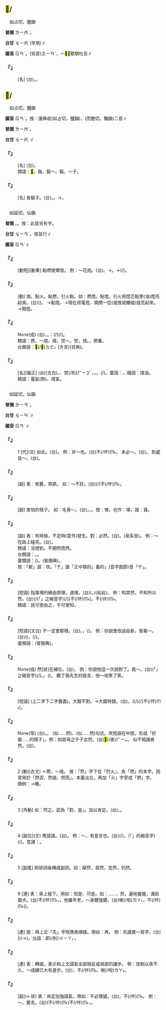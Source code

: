 
==<mark>&#xf9770;</mark>/{{ruby|蚺|ㄖㄢˊ}}==

　如占切，鹽韻

'''普閩''' <rt>ㄌㄧㆰˋ</rt>。

'''台甘''' <rt>ㆢㄧㆰˋ</rt>{{ruby|。|ㄌㄧㆰˋ}}(罕用)∥

'''國音''' <rt>ㄖㄢˊ</rt>。(另音)<rt>ㄊㄧㄢˋ</rt>，～<mark>&#xf9771;</mark>，獸類吐舌∥

    

==='''『{{ruby|<mark>&#xf9770;</mark>|ㄖㄢˊ}}{{ruby|蛇|ㄕㄜˊ}}』'''===
: [名] (台){{ruby|蟒|ㆠㄤˋ}}{{ruby|/|ㆠㆲˋ}}{{ruby|蛇|ㄗㄨㄚˊ}}。{{ruby|錦|ㄍㄧㆬˋ}}{{ruby|蛇|ㄗㄨㄚˊ}}{{ruby|之|ㄐㄧ}}{{ruby|類|ㄌㄨㄧ˫}}。
    

==<mark>&#xf9afa;</mark>/{{ruby|髯|ㄖㄢˊ}}==

　如占切，鹽韻

'''國音''' <rt>ㄖㄢˊ</rt>。按：康典收(如占切，鹽韻)，(而艷切，豔韻)二音∥

'''普閩''' <rt>ㄌㄧㆰˊ</rt>。

'''台甘''' <rt>ㆢㄧㆰˋ</rt>∥

    

==='''『{{ruby|<mark>&#xf9afa;</mark>|ㄖㄢˊ}}{{ruby|口|ㄎㄡˇ}}』'''===
: [名] (台){{ruby|做|ㄗㄨㆤ˪}}{{ruby|/|ㄗㄜ˪}}{{ruby|戲|ㄏㄧ˪}}{{ruby|丌|ㆤ}}{{ruby|人|ㄌㄤˊ}}{{ruby|掛|ㄍㄨㄚ˪}}{{ruby|丌|ㆤ}}{{ruby|假|ㄍㆤ˪}}{{ruby|嘴|ㄘㄨㄧ˪}}{{ruby|<mark>&#xffb62;</mark>|ㄑㄧㄨ}}。
:類語：<mark>&#xf9afa;</mark>。鬚，鬍～。鬍，～子。
:
    

==='''『{{ruby|<mark>&#xf9afa;</mark>|ㄖㄢˊ}}』'''===
: [名] 長鬍子。(台){{ruby|鬍|ㄏㆦˊ}}{{ruby|<mark>&#xffb62;</mark>|ㄑㄧㄨ}}。{{ruby|嘴|ㄘㄨㄧ˪}}{{ruby|<mark>&#xffae9;</mark>|ㄆㄨㆤˋ}}{{ruby|<mark>&#xffb62;</mark>|ㄑㄧㄨ}}。→{{ruby|鬍|ㄏㆦˊ}}{{ruby|<mark>&#xffb62;</mark>|ㄑㄧㄨ}}{{ruby|丌|ㆤ}}{{ruby|人|ㄌㄤˊ}}。
    

=={{ruby|燃|ㄖㄢˊ}}==

　如延切，仙韻

'''普閩''' {{ruby|(文)|ㄌㄧㄢˊ}}。{{ruby|(白)|ㄏㄧㆩˊ}}。按：此音另有字。

'''台甘''' <rt>ㆢㄧㄢˊ</rt>。按{{ruby|：|ㆢㄧㄢˊ}}{{ruby|、|ㄌㄧㄢˊ}}並行∥

'''國音''' <rt>ㄖㄢˊ</rt>∥

    

==='''『{{ruby|燃|ㄖㄢˊ}}{{ruby|放|ㄈㄤˋ}}』'''===
: [動短][動果] 點燃使爆發。 例：～花炮。(台){{ruby|引|ㄧㄣˋ}}{{ruby|火|ㄏㄨㆤˋ}}{{ruby|/|ㄏㆤˋ}}{{ruby|/|ㄏㄜˋ}}{{ruby|點|ㄉㄧㆰˋ}}{{ruby|炮|ㄆㄠˋ}}{{ruby|芯|ㄒㄧㆬ}}{{ruby|使|ㄙㄨˋ}}{{ruby|火|ㄏㄨㆤˋ}}{{ruby|/|ㄏㆤˋ}}{{ruby|/|ㄏㄜˋ}}{{ruby|藥|ㄧㄜㆷ ͘}}{{ruby|爆|ㄅㆦㆶ}}{{ruby|發|ㄏㄨㄚㆵ}}。→{{ruby|點|ㄉㄧㆰˋ}}{{ruby|炮|ㄆㄠˋ}}{{ruby|仔|ㄚ}}。→{{ruby|放|ㄅㄤ˪}}{{ruby|炮|ㄆㄠ˪}}(/{{ruby|放|ㄅㄤ˪}}{{ruby|大|ㄉㄨㄚ˫}}{{ruby|炮|ㄆㄠ˪}})。
    

==='''『{{ruby|燃|ㄖㄢˊ}}』'''===
: [動] 燒。點火。點燃，引火點{{ruby|著|ㄓㄠˊ}}。如：燃燈。點燈。引火把燈芯點{{ruby|著|ㄓㄠˊ}}使(油)燈亮起來。(台){{ruby|將|ㄐㄧㆲ}}{{ruby|燈|ㄉㄧㄥ}}({{ruby|火|ㄏㄨㆤˋ}}{{ruby|/|ㄏㆤˋ}}{{ruby|/|ㄏㄜˋ}}{{ruby|芯|ㄒㄧㆬ}}){{ruby|點|ㄉㄧㆰˋ}}{{ruby|付|ㄏㆦ˫}}{{ruby|<mark>&#xffb55;</mark>|ㄉㄜㆷ ͘}}。 →點燈。→現在用電燈，開關一捻(或按或觸碰)就亮起來。→開燈。
    

==='''『{{ruby|燃|ㄖㄢˊ}}{{ruby|眉|ㄇㄟˊ}}{{ruby|之|ㄓ}}{{ruby|急|ㄐㄧˊ}}』'''===
: None(成) (台){{ruby|火|ㄏㆤˋ}}{{ruby|/|ㄏㄨㆤˋ}}{{ruby|/|ㄏㄜˋ}}，{{ruby|燒|ㄒㄧㄜ}}{{ruby|著|ㄉㄧㄜㆷ ͘}}{{ruby|目|ㆠㄚㆶ ͘}}{{ruby|眉|ㆠㄞˊ}}。{{ruby|比|ㄅㄧˋ}}{{ruby|喻|ㆡㄨ˫}}{{ruby|/|ㄌㄨ˫}}：{{ruby|載|ㄉㄞ˫}}(/{{ruby|戴|ㄉㄞ˪}}){{ruby|事|ㄐㄧ˪}}(/{{ruby|事|ㄉㄞ˫}}{{ruby|情|ㄐㄧ˪}}){{ruby|情|ㄐㄧㄥˊ}}{{ruby|形|ㄏㄧㄥˊ}}{{ruby|非|ㄏㄨㄧ}}{{ruby|常|ㄒㄧㆲˊ}}{{ruby|緊|ㄍㄧㄣˋ}}{{ruby|急|ㄍㄧㆴ}}。
:類語：燃，～燒。燒，焚～。焚，燒。{{ruby|著|ㄓㄠˊ}}，燃著。
:
:台類語：<mark>&#xffb55;</mark>(/<mark>&#xf9fdb;</mark>)<rt>ㄉㄜㆷ ͘</rt>(方言)(甘典)。
:
    

==='''『{{ruby|燃|ㄖㄢˊ}}{{ruby|料|ㄌㄧㄠˋ}}』'''===
: [名][偏正] (台){{ruby|燃|ㄌㄧㄢˊ}}{{ruby|料|ㄌㄧㄠ˫}}(文白)。{{ruby|起|·ㄎㄧˋ}}{{ruby|火|ㄏㄨㆤˋ}}{{ruby|/|ㄏㆤˋ}}{{ruby|/|ㄏㄜˋ}}、焚(/烆)<rt>ㄏㄧㆩˊ</rt>{{ruby|火|ㄏㄨㆤˋ}}{{ruby|/|ㄏㆤˋ}}{{ruby|丌|ㆤ}}{{ruby|材|ㄗㄞˊ}}{{ruby|料|ㄌㄧㄠ˫}}。{{ruby|柴|ㄘㄚˊ}}{{ruby|火|ㄏㄨㆤˋ}}{{ruby|/|ㄏㆤˋ}}{{ruby|/|ㄏㄜˋ}}。{{ruby|起|·ㄎㄧˋ}}{{ruby|火|ㄏㆤˋ}}{{ruby|/|ㄏㄨㆤˋ}}{{ruby|/|ㄏㄜˋ}}{{ruby|柴|ㄘㄚˊ}}。{{ruby|番|ㄏㄨㄢ}}{{ruby|仔|ㄚ}}{{ruby|油|ㄧㄨˊ}}(/{{ruby|石|ㄐㄧㄜㆷ ͘}}{{ruby|油|ㄧㄨˊ}})。廈語：{{ruby|汽|ㄎㄧ˪}}{{ruby|油|ㄧㄨˊ}}。國語：煤油。
:類語：電氣(熱)。煤氣。
:
    

=={{ruby|然|ㄖㄢˊ}}==

　如延切，仙韻

'''普閩''' <rt>ㄌㄧㄢˊ</rt>。

'''台甘''' <rt>ㆢㄧㄢˊ</rt>{{ruby|→|ㄌㄧㄢˊ}}∥

'''國音''' <rt>ㄖㄢˊ</rt>∥

    

==='''『{{ruby|然|ㄖㄢˊ}}』'''===
:1  [代](文) 如此。(台){{ruby|按|ㄢ˪}}{{ruby|爾|ㄋㄧ}}{{ruby|/|ㄋㆤ}}。 例：非～也。(台)不(/伓)<rt>ㆬ˫</rt>{{ruby|是|ㄒㄧ˫}}{{ruby|按|ㄢ˪}}{{ruby|爾|ㄋㄧ}}{{ruby|/|ㄋㆤ}}。 未必～。(台){{ruby|無|ㆠㄜˊ}}{{ruby|的|ㄉㄧㆤㆶ}}{{ruby|確|ㄎㄚㆶ}}{{ruby|按|ㄢ˪}}{{ruby|爾|ㄋㄧ}}{{ruby|/|ㄋㆤ}}。 到處皆～。(台){{ruby|滿|ㄇㄨㄚˋ}}{{ruby|世|ㄒㄧ˪}}{{ruby|界|ㄍㆤ˪}}{{ruby|/|ㄍㄨㆤ˪}}{{ruby|攏|ㄌㆲˋ}}{{ruby|是|ㄒㄧ˫}}{{ruby|按|ㄢ˪}}{{ruby|爾|ㄋㄧ}}{{ruby|/|ㄋㆤ}}。
    

==='''『{{ruby|仍|ㄖㄥˊ}}{{ruby|然|ㄖㄢˊ}}』'''===
: [副] 表：依舊，照原。 如：～不好。(台){{ruby|猶|ㄧㄨˊ}}{{ruby|原|ㆣㄨㄢˊ}}(/{{ruby|照|ㄐㄧㄠ˪}}{{ruby|舊|ㄍㄨ˫}})不(/伓)<rt>ㆬ˫</rt>{{ruby|好|ㄏㄜˋ}}。
    

==='''『{{ruby|悚|ㄙㄨㄥˇ}}{{ruby|然|ㄖㄢˊ}}』'''===
: [副] 害怕的樣子。 如：毛骨～。(台){{ruby|真|ㄐㄧㄣ}}{{ruby|驚|ㄍㄧㆩ}}。{{ruby|會|ㆤ˫}}{{ruby|起|·ㄎㄧˋ}}{{ruby|雞|ㄍㄨㆤ}}{{ruby|/|ㄍㆤ}}{{ruby|母|ㆠㄨˋ}}{{ruby|/|ㆠㄜˋ}}{{ruby|皮|ㄆㆤˊ}}{{ruby|/|ㄆㄨㆤˊ}}。{{ruby|<mark>&#xf93fc;</mark>|ㄘㄤ˪}}{{ruby|毛|ㄇㆦˊ}}{{ruby|/|ㄇㆭˊ}}{{ruby|管|ㄍㆭˋ}}。按：悚，也作：竦，諧：聳。
    

==='''『{{ruby|偶|ㄡˇ}}{{ruby|然|ㄖㄢˊ}}』'''===
: [副] 表：有時候，不定時(意外)發生。對：必然。(台){{ruby|偶|ㄫㆦˋ}}{{ruby|然|ㆢㄧㄢˊ}}{{ruby|/|ㄌㄧㄢˊ}}。{{ruby|偶|ㆣㄧㄜˋ}}{{ruby|然|ㆢㄧㄢˊ}}{{ruby|/|ㄌㄧㄢˊ}}(泉系音)。 例：～在路上碰見。(台){{ruby|無|ㆠㄜˊ}}{{ruby|張|ㄉㄧㆧ}}{{ruby|/|ㄉㄧㆫ}}{{ruby|持|ㄉㄧˊ}}{{ruby|站|ㄉㄧㆰ˪}}{{ruby|路|ㄌㆦ˫}}{{ruby|裏|ㄌㄧㄣ˪}}{{ruby|遇|ㆣㄨ˫}}{{ruby|/|ㆠㄨ˫}}{{ruby|著|ㄉㄧㄜㆷ ͘}}。
:類語：沒想到。不期然而然。
:
:台類語：{{ruby|無|ㆠㄜˊ}}{{ruby|意|ㄧ˪}}{{ruby|中|ㄉㄧㆲ}}。{{ruby|有|ㄨ˫}}{{ruby|當|ㄉㄤ}}{{ruby|時|ㄒㄧˊ}}{{ruby|仔|ㄚ}}。
:
:廈類語：{{ruby|湊|ㄘㄠ˪}}({{ruby|拄|ㄉㄨˋ}}){{ruby|歁|ㄎㆰˋ}}{{ruby|/|ㄎㆰ}}。{{ruby|千|ㄑㄧㄢ}}{{ruby|拄|ㄉㄨˋ}}{{ruby|千|ㄑㄧㄢ}}(普閩典)。
:按：「歁」諧：坎。「千」諧「正中鵠的」義的{{ruby|「|ㄑㄧㄢ}}」(音字脫節)音「千」。
:
    

==='''『{{ruby|所|ㄙㄨㄛˇ}}{{ruby|以|ㄧˇ}}{{ruby|然|ㄖㄢˊ}}』'''===
: [短語] 指事理的緣由原理，道理。(台){{ruby|會|ㄨㆤ˫}}{{ruby|/|ㆤ˫}}({{ruby|變|ㄅㄧㄢ˪}}{{ruby|做|ㄗㄨㆤ˪}}{{ruby|/|ㄗㄜ˪}}，{{ruby|出|ㄘㄨㆵ}}{{ruby|現|ㄏㄧㄢ˫}}{{ruby|只|ㄐㄧˋ}}{{ruby|款|ㄎㄨㄢˋ}}{{ruby|情|ㄐㄧㄥˊ}}{{ruby|形|ㄏㄧㄥˊ}}){{ruby|按|ㄢ˪}}{{ruby|爾|ㄋㄧ}}{{ruby|/|ㄋㆤ}}(如此){{ruby|丌|ㆤ}}{{ruby|道|ㄉㄜ˫}}{{ruby|理|ㄌㄧˋ}}。 例：知其然，不知所以然。(台){{ruby|知|ㄗㄞ}}{{ruby|影|ㄧㆩˋ}}{{ruby|按|ㄢ˪}}{{ruby|爾|ㄋㄧ}}{{ruby|/|ㄋㆤ}}{{ruby|生|ㄙㆥ}}{{ruby|/|ㄒㆪ}}(/{{ruby|<mark>&#xffb50;</mark>|ㄐㄧㆵ}}(「{{ruby|此|ㄐㄧˋ}}{{ruby|一|ㄐㄧㆵ ͘}}」之縮音字)(/{{ruby|此|ㄐㄧㆵ}}){{ruby|號|ㄏㄜ˫}}{{ruby|款|ㄎㄨㄢˋ}})不(/伓)<rt>ㆬ˫</rt>{{ruby|知|ㄗㄞ}}{{ruby|是|ㄒㄧ˫}}{{ruby|按|ㄢ˪}}{{ruby|怎|ㄗㄨㆩˋ}}{{ruby|則|ㄐㄧㄚㆷ}}{{ruby|會|ㄨㆤ˫}}{{ruby|/|ㆤ˫}}{{ruby|按|ㄢ˪}}{{ruby|爾|ㄋㄧ}}{{ruby|/|ㄋㆤ}})。不(/伓)<rt>ㆬ˫</rt>{{ruby|知|ㄗㄞ}}{{ruby|因|ㄧㄣ}}{{ruby|由|ㄧㄨˊ}}。
:類語：民可使由之，不可使知。
:
    

==='''『{{ruby|未|ㄨㄟˋ}}{{ruby|必|ㄅㄧˋ}}{{ruby|然|ㄖㄢˊ}}』'''===
: [短語](文白) 不一定會那樣。(台){{ruby|未|ㆠㄧ˫}}{{ruby|必|ㄅㄧㆵ}}{{ruby|然|ㆢㄧㄢˊ}}{{ruby|/|ㄌㄧㄢˊ}}。{{ruby|未|ㆠㄧ˫}}{{ruby|是|ㄒㄧ˫}}{{ruby|按|ㄢ˪}}{{ruby|爾|ㄋㄧ}}{{ruby|/|ㄋㆤ}}，{{ruby|無|ㆠㄜˊ}}{{ruby|的|ㄉㄧㆤㆶ ͘}}{{ruby|確|ㄎㄚㆶ}}({{ruby|是|ㄒㄧ˫}}{{ruby|按|ㄢ˪}}{{ruby|爾|ㄋㄧ}}{{ruby|/|ㄋㆤ}})。 例：你說會改過自新，我看～。(台){{ruby|汝|ㄌㄧˋ}}{{ruby|講|ㄍㆲˋ}}{{ruby|→|ㄍㆲ}}{{ruby|伊|ㄧ}}{{ruby|會|ㄨㆤ˫}}{{ruby|/|ㆤ˫}}{{ruby|改|ㄍㄞˋ}}{{ruby|過|ㄍㄜ˪}}{{ruby|自|ㄗㄨ˫}}{{ruby|新|ㄒㄧㄣ}}({{ruby|悔|ㄏㄨㆤˋ}}{{ruby|過|ㄍㄜ˪}})，{{ruby|我|ㆣㄨㄚˋ}}{{ruby|看|ㄎㄨㆩ˪}}{{ruby|未|ㆠㄧ˫}}{{ruby|必|ㄅㄧㆵ}}{{ruby|然|ㆢㄧㄢˊ}}{{ruby|/|ㄌㄧㄢˊ}}(/{{ruby|無|ㆠㄜˊ}}{{ruby|的|ㄉㄧㆤㆶ ͘}}{{ruby|確|ㄎㄚㆶ}}){{ruby|會|ㆤ˫}}{{ruby|/|ㄨㆤ˫}}。
:廈類語：{{ruby|無|ㆠㄜˊ}}{{ruby|拄|ㄉㄨˋ}}{{ruby|拄|ㄉㄨˋ}}(普閩典)。
:
    

==='''『{{ruby|不|ㄅㄨˋ}}{{ruby|以|ㄧˇ}}{{ruby|為|ㄨㄟˊ}}{{ruby|然|ㄖㄢˊ}}』'''===
: None(成) 然[狀]在補位。(台){{ruby|不|ㄅㄨㆵ}}{{ruby|以|ㄧˋ}}{{ruby|為|ㄨㄧˊ}}{{ruby|然|ㆢㄧㄢˊ}}{{ruby|/|ㄌㄧㄢˊ}}。 例：你說他這一次說對了。我～。(台){{ruby|汝|ㄌㄧˋ}}{{ruby|講|ㄍㆲˋ}}{{ruby|→|ㄍㆲ}}{{ruby|伊|ㄧ}}{{ruby|<mark>&#xffb50;</mark>|ㄐㄧㆵ}}(「{{ruby|此|ㄐㄧˋ}}{{ruby|一|ㄐㄧㆵ ͘}}」之縮音字)(/{{ruby|此|ㄐㄧㆵ}}){{ruby|回|ㄏㄨㆤˊ}}{{ruby|講|ㄍㆲˋ}}{{ruby|→|ㄍㆲ}}{{ruby|去|·ㄎㄧ˪}}{{ruby|著|ㄉㄧㄜㆷ ͘}}。{{ruby|我|ㆣㄨㄚˋ}}{{ruby|無|ㆠㄜˊ}}{{ruby|想|ㄒㄧㆧ˫}}{{ruby|/|ㄒㄧㆫ˫}}{{ruby|講|ㄍㆲˋ}}{{ruby|→|ㄍㆲ}}{{ruby|伊|ㄧ}}{{ruby|著|ㄉㄧㄜㆷ ͘}}。({{ruby|無|ㆠㄜˊ}}{{ruby|贊|ㄗㄢ˪}}{{ruby|成|ㄒㄧㄥˊ}}{{ruby|汝|ㄌㄧˋ}}{{ruby|丌|ㆤ}}{{ruby|意|ㄧ˪}}{{ruby|見|ㄍㄧㄢ˪}})。 聽了張先生的發言，他～地笑了笑。
    

==='''『{{ruby|大|ㄉㄚˋ}}{{ruby|謬|ㄇㄧㄡˋ}}{{ruby|不|ㄅㄨˋ}}{{ruby|然|ㄖㄢˊ}}』'''===
: [短語] (上二字下二字疊義)。大錯不對。→大錯特錯。(台){{ruby|大|ㄉㄨㄚ˫}}{{ruby|大|ㄉㄨㄚ˫}}{{ruby|丌|ㆤ}}{{ruby|錯|ㄘㄜ˪}}{{ruby|誤|ㆣㆦ˫}}。({{ruby|載|ㄉㄞ˫}}(/{{ruby|戴|ㄉㄞ˪}}){{ruby|事|ㄐㄧ˪}}(/{{ruby|事|ㄉㄞ˫}}{{ruby|情|ㄐㄧ˪}})不(/伓)<rt>ㆬ˫</rt>{{ruby|是|ㄒㄧ˫}}{{ruby|按|ㄢ˪}}{{ruby|爾|ㄋㆤ}}{{ruby|生|ㄙㆥ}}{{ruby|/|ㄒㆪ}})。
    

==='''『{{ruby|到|ㄉㄠˋ}}{{ruby|處|ㄔㄨˋ}}{{ruby|皆|ㄐㄧㄝ}}{{ruby|然|ㄖㄢˊ}}』'''===
: None(常) (台){{ruby|滿|ㄇㄨㄚˋ}}{{ruby|四|ㄒㄧ˪}}{{ruby|界|ㄍㆤ˪}}{{ruby|/|ㄍㄨㆤ˪}}{{ruby|攏|ㄌㆲˋ}}{{ruby|是|ㄒㄧ˫}}{{ruby|按|ㄢ˪}}{{ruby|爾|ㄋㆤ}}{{ruby|生|ㄙㆥ}}{{ruby|/|ㄒㆪ}}。{{ruby|攏|ㄌㆲˋ}}{{ruby|共|ㄍㄤ˫}}{{ruby|款|ㄎㄨㄢˋ}}。 (如……然)、(似……然)句式。夾短語在中間，形成「好像……的樣子」。例：如慈母之于子女然。(台){{ruby|若|ㄋㄚˋ}}{{ruby|像|ㄑㄧㆧ˫}}{{ruby|/|ㄑㄧㆫ˫}}{{ruby|慈|ㄗㄨˊ}}{{ruby|母|ㆠㄧㄜˋ}}{{ruby|對|ㄉㄨㄧ˪}}{{ruby|待|ㄊㄞ˫}}{{ruby|子|ㄗㄨˋ}}{{ruby|女|ㄌㄨˋ}}<mark>&#xf8fbe;</mark>(/彼)<rt>ㄏㄧㆵ</rt>{{ruby|號|ㄏㄜ˫}}{{ruby|款|ㄎㄨㄢˋ}}。 似不相識者然。(台){{ruby|格|ㄍㄧㆤㆶ}}{{ruby|到|ㄍㄚㆷ}}{{ruby|若|ㄋㄚˋ}}{{ruby|親|ㄑㄧㄣ}}{{ruby|像|ㄑㄧㆧ˫}}{{ruby|/|ㄑㄧㆫ˫}}{{ruby|無|ㆠㄜˊ}}{{ruby|熟|ㄒㄧㆤㆶ}}{{ruby|似|ㄙㄞ˫}}{{ruby|丌|ㆤ}}{{ruby|款|ㄎㄨㄢˋ}}。
    

==='''『{{ruby|然|ㄖㄢˊ}}』'''===
:2  [動](古文) ＝燃，～燒。 按：「然」字下從「烈火」，為「燃」的本字。因常用於「然否、然諾、然而」，本義淡忘，再加「火」字旁成「燃」字。
:類例：{{ruby|暴|ㄆㄨˋ}}→曝。
:
    

==='''『{{ruby|然|ㄖㄢˊ}}』'''===
:3  [外動] 如：然之。認為「對、是」。加以肯定。(台){{ruby|認|ㆢㄧㆬ˫}}{{ruby|/|ㄌㄧㆬ˫}}{{ruby|為|ㄨㄧˊ}}{{ruby|著|ㄉㄧㄜㆷ ͘}}。{{ruby|承|ㄒㄧㄥˊ}}{{ruby|認|ㆢㄧㄣ˫}}{{ruby|/|ㄌㄧㄣ˫}}{{ruby|伊|ㄧ}}{{ruby|著|ㄉㄧㄜㆷ ͘}}。
    

==='''『{{ruby|然|ㄖㄢˊ}}』'''===
:4  [副位](文) 應諾語。(台){{ruby|應|ㄧㄥ˪}}{{ruby|答|ㄉㄚㆴ}}{{ruby|丌|ㆤ}}{{ruby|詞|ㄙㄨˊ}}。 例：～，有是言也。(台){{ruby|著|ㄉㄧㄜㆷ ͘}}(/{{ruby|是|ㄒㄧ˫}})，{{ruby|有|ㄨ˫}}{{ruby|<mark>&#xffb50;</mark>|ㄐㄧㆵ}}(「{{ruby|此|ㄐㄧˋ}}{{ruby|一|ㄐㄧㆵ ͘}}」的縮音字)(/{{ruby|此|ㄐㄧㆵ}}){{ruby|號|ㄏㄜ˫}}{{ruby|話|ㄨㆤ˫}}。意譯：{{ruby|曾|ㆠㄚㆵ}}{{ruby|按|ㄢ˪}}{{ruby|爾|ㄋㄧ}}{{ruby|/|ㄋㆤ}}{{ruby|講|ㄍㆲˋ}}。
    

==='''『{{ruby|然|ㄖㄢˊ}}』'''===
:5  [副尾] 附狀詞後構成副詞。如：粲然，貿然，忽然，仍然。
    

==='''『{{ruby|然|ㄖㄢˊ}}』'''===
:6  [連] 表：承上接下。用如：但是、可是。如：……，然，遍地腥膻，滿街狼犬。(台)不(/伓)<rt>ㆬ˫</rt>{{ruby|過|ㄍㄨㆷ ͘}}{{ruby|滿|ㄇㄨㄚˋ}}{{ruby|四|ㄒㄧ˪}}{{ruby|界|ㄍㆤ˪}}{{ruby|/|ㄍㄨㆤ˪}}{{ruby|有|ㄨ˫}}{{ruby|<mark>&#xffa46;</mark>|ㄊㄞˊ}}{{ruby|人|ㄌㄤˊ}}{{ruby|丌|ㆤ}}{{ruby|臭|ㄘㄠ˪}}{{ruby|臊|ㄘㄜ}}{{ruby|味|ㆠㄧ˫}}，{{ruby|滿|ㄇㄨㄚˋ}}{{ruby|街|ㄍㄨㆤ}}{{ruby|/|ㄍㆤ}}{{ruby|丌|ㆤ}}{{ruby|歹|ㄆㆮˋ}}{{ruby|狗|ㄍㄠˋ}}。他雖年老，～身體強健。(台){{ruby|伊|ㄧ}}{{ruby|雖|ㄙㄨㄧ}}{{ruby|然|ㆢㄧㄢˊ}}{{ruby|/|ㄌㄧㄢˊ}}{{ruby|老|ㄌㄠ˫}}喇(/啦)<rt>ㄌㄚ˪</rt>，不(/伓)<rt>ㆬ˫</rt>{{ruby|過|ㄍㄨㆷ ͘}}{{ruby|身|ㄒㄧㄥ}}{{ruby|軀|ㄎㄨ}}({{ruby|猶|ㄧㄠˋ}}){{ruby|真|ㄐㄧㄣ}}{{ruby|勇|ㄧㆲˋ}}{{ruby|壯|ㄗㆲ˪}}。
    

==='''『{{ruby|然|ㄖㄢˊ}}{{ruby|後|ㄏㄡˋ}}』'''===
: [連] 按：與上文「先」字照應表順接。用如：再。 例：先讀書～寫字。(台)({{ruby|第|ㄉㄞ˫}}){{ruby|先|ㄒㄧㄥ}}{{ruby|讀|ㄊㄚㆶ ͘}}{{ruby|冊|ㄘㆤㆷ}}{{ruby|然|ㆢㄧㄢˊ}}{{ruby|/|ㄌㄧㄢˊ}}{{ruby|後|ㄠ˫}}{{ruby|抑|ㄚㆷ}}(→{{ruby|即|ㄐㄧㄚㆷ}}){{ruby|寫|ㄒㄧㄚˋ}}{{ruby|字|ㆢㄧ˫}}{{ruby|/|ㄌㄧ˫}}。台語：{{ruby|抑|ㄚㆷ}}即(/則)<rt>ㄐㄧㄚㆷ</rt>。
    

==='''『{{ruby|然|ㄖㄢˊ}}{{ruby|而|ㄦˊ}}』'''===
: [連] 表：轉接。表示和上文語氣全部相反或局部的讓步。 例：改制以來不久，～成績已大有進步。(台){{ruby|自|ㄗㄨ˫}}{{ruby|改|ㄍㄞˋ}}{{ruby|變|ㄅㄧㄢ˪}}{{ruby|制|ㄗㆤ˪}}{{ruby|度|ㄉㆦ˫}}{{ruby|到|ㄍㄠ˪}}{{ruby|今|ㄉㆩ}}{{ruby|猶|ㄧㄠˋ}}{{ruby|無|ㆠㄜˊ}}{{ruby|若|ㆣㄨㄚ˫}}{{ruby|久|ㄍㄨˋ}}，不(/伓)<rt>ㆬ˫</rt>{{ruby|過|ㄍㄨㆷ ͘}}{{ruby|成|ㄒㄧㄥˊ}}{{ruby|績|ㄐㄧㆤㆶ}}{{ruby|已|ㄧˋ}}{{ruby|經|ㄍㄧㄥ}}{{ruby|有|ㄨ˫}}{{ruby|真|ㄐㄧㄣ}}{{ruby|大|ㄉㄨㄚ˫}}{{ruby|丌|ㆤ}}{{ruby|進|ㄐㄧㄣ˪}}{{ruby|步|ㄅㆦ˫}}。{{ruby|換|ㄨㆩ˫}}{{ruby|制|ㄗㆤ˪}}{{ruby|度|ㄉㆦ˫}}{{ruby|了|ㄌㄧㄠˋ}}{{ruby|後|ㄠ˫}}{{ruby|猶|ㄧㄠˋ}}{{ruby|無|ㆠㄜˊ}}{{ruby|若|ㆡㄨㄚ˫}}{{ruby|/|ㆣㄨㄚ˫}}{{ruby|久|ㄍㄨˋ}}{{ruby|成|ㄒㄧㄥˊ}}{{ruby|績|ㄐㄧㆤㆶ}}{{ruby|已|ㄧˋ}}{{ruby|經|ㄍㄧㄥ}}{{ruby|真|ㄐㄧㄣ}}{{ruby|進|ㄐㄧㄣ˪}}{{ruby|步|ㄅㆦ˫}}喇(/啦)<rt>ㄌㄚ˪</rt>。
    

==='''『{{ruby|當|ㄉㄤ}}{{ruby|然|ㄖㄢˊ}}』'''===
: [副](←狀) 表：肯定加強語氣，用如：不必懷疑。(台){{ruby|當|ㄉㆲ}}{{ruby|然|ㆢㄧㄢˊ}}{{ruby|/|ㄌㄧㄢˊ}}。不(/伓)<rt>ㆬ˫</rt>{{ruby|免|ㆠㄧㄢˋ}}{{ruby|講|ㄍㆲˋ}}{{ruby|<mark>&#xffaca;</mark>|ㄇㄚ˫}}。 例：～，要去。(台)({{ruby|汝|ㄌㄧˋ}}不(/伓)<rt>ㆬ˫</rt>{{ruby|免|ㆠㄧㄢˋ}}{{ruby|問|ㄇㆭ˫}})不(/伓)<rt>ㆬ˫</rt>{{ruby|免|ㆠㄧㄢˋ}}{{ruby|講|ㄍㆲˋ}}，{{ruby|我|ㆣㄨㄚˋ}}{{ruby|<mark>&#xffaca;</mark>|ㄇㄚ˫}}{{ruby|<mark>&#xffa49;</mark>|ㆠㆤㆷ}}{{ruby|/|ㆠㄨㆤㆷ ͘}}{{ruby|去|·ㄎㄧ˪}}。
    
